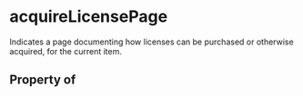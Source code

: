 # acquireLicensePage

Indicates a page documenting how licenses can be purchased or otherwise acquired, for the current item.

## Property of



